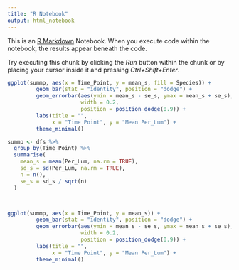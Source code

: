 ```yaml
---
title: "R Notebook"
output: html_notebook
---
```


This is an [R Markdown](http://rmarkdown.rstudio.com) Notebook. When you execute code within the notebook, the results appear beneath the code. 

Try executing this chunk by clicking the *Run* button within the chunk or by placing your cursor inside it and pressing *Ctrl+Shift+Enter*. 

```r
ggplot(summp, aes(x = Time_Point, y = mean_s, fill = Species)) +
         geom_bar(stat = "identity", position = "dodge") +
         geom_errorbar(aes(ymin = mean_s - se_s, ymax = mean_s + se_s),
                       width = 0.2,
                       position = position_dodge(0.9)) +
         labs(title = "",
              x = "Time Point", y = "Mean Per_Lum") +
         theme_minimal()

```

```r
summp <- dfs %>%
  group_by(Time_Point) %>%
  summarise(
    mean_s = mean(Per_Lum, na.rm = TRUE),
    sd_s = sd(Per_Lum, na.rm = TRUE),
    n = n(),
    se_s = sd_s / sqrt(n)
  )



ggplot(summp, aes(x = Time_Point, y = mean_s)) +
         geom_bar(stat = "identity", position = "dodge") +
         geom_errorbar(aes(ymin = mean_s - se_s, ymax = mean_s + se_s),
                       width = 0.2,
                       position = position_dodge(0.9)) +
         labs(title = "",
              x = "Time Point", y = "Mean Per_Lum") +
         theme_minimal()
```

